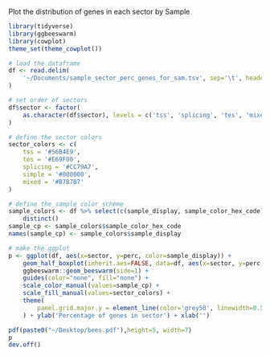 
Plot the distribution of genes in each sector by Sample 

```r

library(tidyverse)
library(ggbeeswarm)
library(cowplot)
theme_set(theme_cowplot())

# load the dataframe 
df <- read.delim(
    '~/Documents/sample_sector_perc_genes_for_sam.tsv', sep='\t', header=1
)

# set order of sectors 
df$sector <- factor(
    as.character(df$sector), levels = c('tss', 'splicing', 'tes', 'mixed', 'simple')
)

# define the sector colors
sector_colors <- c(
    tss = '#56B4E9',
    tes = '#E69F00',
    splicing = '#CC79A7',
    simple = '#000000',
    mixed = '#B7B7B7'
)

# define the sample color scheme
sample_colors <- df %>% select(c(sample_display, sample_color_hex_code)) %>%
    distinct()
sample_cp <- sample_colors$sample_color_hex_code 
names(sample_cp) <- sample_colors$sample_display

# make the ggplot 
p <- ggplot(df, aes(x=sector, y=perc, color=sample_display)) + 
    geom_half_boxplot(inherit.aes=FALSE, data=df, aes(x=sector, y=perc, fill=sector)) +
    ggbeeswarm::geom_beeswarm(side=1) +
    guides(color="none", fill="none") + 
    scale_color_manual(values=sample_cp) + 
    scale_fill_manual(values=sector_colors) +
    theme(
        panel.grid.major.y = element_line(color='grey50', linewidth=0.5),
    ) + ylab('Percentage of genes in sector') + xlab('')

pdf(paste0("~/Desktop/bees.pdf"),height=5, width=7)
p
dev.off()

```